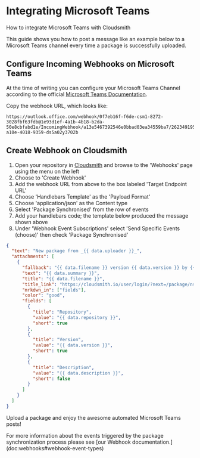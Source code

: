 
# Integrating Microsoft Teams

How to integrate Microsoft Teams with Cloudsmith

This guide shows you how to post a message like an example below to a Microsoft Teams channel every time a package is successfully uploaded.
<BlockImage src={cloudsmithWebhooksExampleImage} alt=""></BlockImage>

## Configure Incoming Webhooks on Microsoft Teams

At the time of writing you can configure your Microsoft Teams Channel according to the official [Microsoft Teams Documentation](https://docs.microsoft.com/en-us/microsoftteams/platform/webhooks-and-connectors/how-to/add-incoming-webhook).

Copy the webhook URL, which looks like:

```
https://outlook.office.com/webhook/0f7eb16f-f6de-csm1-8272-3028fbf63fdb@1e93d1ef-4a1b-4b18-b2da-50e8cbfabd1e/IncomingWebhook/a13e5467392546e0bbad03ea34559ba7/262349195-a10e-4018-9359-ds5a02y3702b
```

## Create Webhook on Cloudsmith

1. Open your repository in [Cloudsmith](https://cloudsmith.io) and browse to the 'Webhooks' page using the menu on the left
2. Choose to 'Create Webhook'
3. Add the webhook URL from above to the box labeled 'Target Endpoint URL'
4. Choose 'Handlebars Template' as the 'Payload Format'
5. Choose 'application/json' as the Content type
6. Select 'Package Synchronised' from the row of events 
7. Add your handlebars code; the template below produced the message shown above
8. Under 'Webhook Event Subscriptions' select  'Send Specific Events (choose)' then check 'Package Synchronised'

```json
{
  "text": "New package from _{{ data.uploader }}_",
  "attachments": [
    {
      "fallback": "{{ data.filename }} version {{ data.version }} by {{ data.uploader }}",
      "text": "{{ data.summary }}",
      "title": "{{ data.filename }}",
      "title_link": "https://cloudsmith.io/user/login/?next=/package/ns/{{ data.namespace }}/repos/{{ data.repository }}/packages/detail/{{ data.slug }}",
      "mrkdwn_in": ["fields"],
      "color": "good",
      "fields": [
        {
          "title": "Repository",
          "value": "{{ data.repository }}",
          "short": true
        },
        {
          "title": "Version",
          "value": "{{ data.version }}",
          "short": true
        },
        {
          "title": "Description",
          "value": "{{ data.description }}",
          "short": false
        }
      ]
    }
  ]
}
```
Upload a package and enjoy the awesome automated Microsoft Teams posts!

<Note variant="note" headlinee="Webhook Event Types">
For more information about the events triggered by the package synchronization process please see [our Webhook documentation.](doc:webhooks#webhook-event-types)
</Note>